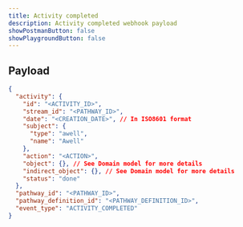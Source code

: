 ```yaml
---
title: Activity completed
description: Activity completed webhook payload
showPostmanButton: false
showPlaygroundButton: false
---
```


## Payload

```json
{
  "activity": {
    "id": "<ACTIVITY_ID>",
    "stream_id": "<PATHWAY_ID>",
    "date": "<CREATION_DATE>", // In ISO8601 format
    "subject": {
      "type": "awell",
      "name": "Awell"
    },
    "action": "<ACTION>",
    "object": {}, // See Domain model for more details
    "indirect_object": {}, // See Domain model for more details
    "status": "done"
  },
  "pathway_id": "<PATHWAY_ID>",
  "pathway_definition_id": "<PATHWAY_DEFINITION_ID>",
  "event_type": "ACTIVITY_COMPLETED"
}
```
